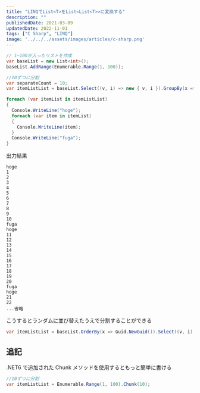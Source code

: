 ---
title: "LINQでList<T>をList<List<T>>に変換する"
description: ""
publishedDate: 2021-03-09
updatedDate: 2022-11-01
tags: ["C Sharp", "LINQ"]
image: '../../../assets/images/articles/c-sharp.png'
---

```csharp
// 1~100が入ったリストを作成
var baseList = new List<int>();
baseList.AddRange(Enumerable.Range(1, 100));

//10ずつに分割
var separateCount = 10;
var itemListList = baseList.Select((v, i) => new { v, i }).GroupBy(x => x.i / separateCount).Select(g => g.Select(x => x.v).ToList()).ToList();

foreach (var itemList in itemListList)
{
  Console.WriteLine("hoge");
  foreach (var item in itemList)
  {
    Console.WriteLine(item);
  }
  Console.WriteLine("fuga");
}
```

出力結果

```
hoge
1
2
3
4
5
6
7
8
9
10
fuga
hoge
11
12
13
14
15
16
17
18
19
20
fuga
hoge
21
22
...省略
```

こうするとランダムに並び替えたうえで分割することができる

```csharp
var itemListList = baseList.OrderBy(x => Guid.NewGuid()).Select((v, i) => new { v, i }).GroupBy(x => x.i / separateCount).Select(g => g.Select(x => x.v).ToList()).ToList();
```

## 追記

.NET6 で追加された Chunk メソッドを使用するともっと簡単に書ける

```csharp
//10ずつに分割
var itemListList = Enumerable.Range(1, 100).Chunk(10);
```
